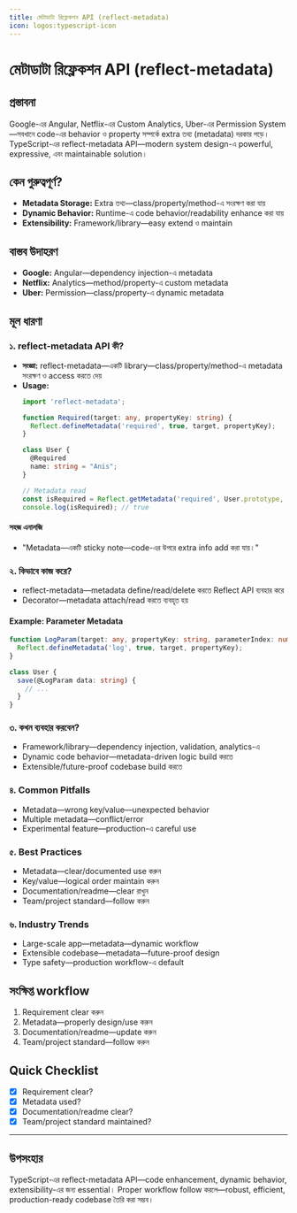 ```yaml
---
title: মেটাডাটা রিফ্লেকশন API (reflect-metadata)
icon: logos:typescript-icon
---
```


# মেটাডাটা রিফ্লেকশন API (reflect-metadata)

## প্রস্তাবনা

Google-এর Angular, Netflix-এর Custom Analytics, Uber-এর Permission System—সবখানে code-এর behavior ও property সম্পর্কে extra তথ্য (metadata) দরকার পড়ে। TypeScript-এর reflect-metadata API—modern system design-এ powerful, expressive, এবং maintainable solution।

## কেন গুরুত্বপূর্ণ?

- **Metadata Storage:** Extra তথ্য—class/property/method-এ সংরক্ষণ করা যায়
- **Dynamic Behavior:** Runtime-এ code behavior/readability enhance করা যায়
- **Extensibility:** Framework/library—easy extend ও maintain

## বাস্তব উদাহরণ

- **Google:** Angular—dependency injection-এ metadata
- **Netflix:** Analytics—method/property-এ custom metadata
- **Uber:** Permission—class/property-এ dynamic metadata

## মূল ধারণা

### ১. reflect-metadata API কী?

- **সংজ্ঞা:** reflect-metadata—একটি library—class/property/method-এ metadata সংরক্ষণ ও access করতে দেয়
- **Usage:**
  ```typescript
  import 'reflect-metadata';

  function Required(target: any, propertyKey: string) {
    Reflect.defineMetadata('required', true, target, propertyKey);
  }

  class User {
    @Required
    name: string = "Anis";
  }

  // Metadata read
  const isRequired = Reflect.getMetadata('required', User.prototype, 'name');
  console.log(isRequired); // true
  ```

#### সহজ এনালজি

- "Metadata—একটি sticky note—code-এর উপরে extra info add করা যায়।"

### ২. কিভাবে কাজ করে?

- reflect-metadata—metadata define/read/delete করতে Reflect API ব্যবহার করে
- Decorator—metadata attach/read করতে ব্যবহৃত হয়

#### Example: Parameter Metadata
```typescript
function LogParam(target: any, propertyKey: string, parameterIndex: number) {
  Reflect.defineMetadata('log', true, target, propertyKey);
}

class User {
  save(@LogParam data: string) {
    // ...
  }
}
```

### ৩. কখন ব্যবহার করবেন?

- Framework/library—dependency injection, validation, analytics-এ
- Dynamic code behavior—metadata-driven logic build করতে
- Extensible/future-proof codebase build করতে

### ৪. Common Pitfalls

- Metadata—wrong key/value—unexpected behavior
- Multiple metadata—conflict/error
- Experimental feature—production-এ careful use

### ৫. Best Practices

- Metadata—clear/documented use করুন
- Key/value—logical order maintain করুন
- Documentation/readme—clear রাখুন
- Team/project standard—follow করুন

### ৬. Industry Trends

- Large-scale app—metadata—dynamic workflow
- Extensible codebase—metadata—future-proof design
- Type safety—production workflow-এ default

## সংক্ষিপ্ত workflow

1. Requirement clear করুন
2. Metadata—properly design/use করুন
3. Documentation/readme—update করুন
4. Team/project standard—follow করুন

## Quick Checklist

- [x] Requirement clear?
- [x] Metadata used?
- [x] Documentation/readme clear?
- [x] Team/project standard maintained?

---

## উপসংহার

TypeScript-এর reflect-metadata API—code enhancement, dynamic behavior, extensibility-এর জন্য essential। Proper workflow follow করলে—robust, efficient, production-ready codebase তৈরি করা সম্ভব।

